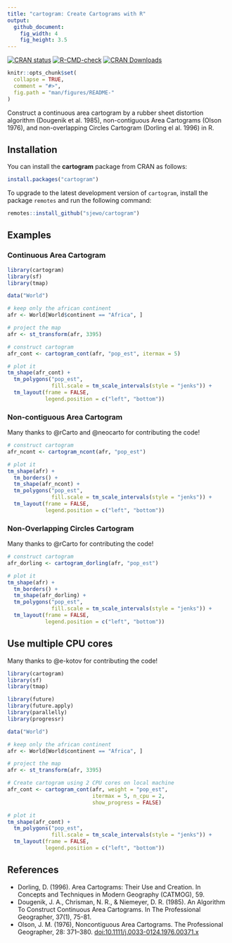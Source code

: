 ```yaml
---
title: "cartogram: Create Cartograms with R"
output:
  github_document:
    fig_width: 4
    fig_height: 3.5
---
```


<!-- badges: start -->
[![CRAN status](https://www.r-pkg.org/badges/version/cartogram)](https://cran.r-project.org/package=cartogram)
[![R-CMD-check](https://github.com/sjewo/cartogram/actions/workflows/R-CMD-check.yaml/badge.svg)](https://github.com/sjewo/cartogram/actions/workflows/R-CMD-check.yaml)
[![CRAN Downloads](https://cranlogs.r-pkg.org/badges/cartogram)](https://cran.r-project.org/package=cartogram)
<!-- badges: end -->

```r
knitr::opts_chunk$set(
  collapse = TRUE,
  comment = "#>",
  fig.path = "man/figures/README-"
)
```

Construct a continuous area cartogram by a rubber sheet distortion algorithm (Dougenik et al. 1985), non-contiguous Area Cartograms (Olson 1976), and non-overlapping Circles Cartogram (Dorling el al. 1996) in R.

## Installation

You can install the **cartogram** package from CRAN as follows:

```r
install.packages("cartogram")
```

To upgrade to the latest development version of `cartogram`, install the package `remotes` and run the following command:

```r
remotes::install_github("sjewo/cartogram")
```

## Examples

### Continuous Area Cartogram

```r
library(cartogram)
library(sf)
library(tmap)

data("World")

# keep only the african continent
afr <- World[World$continent == "Africa", ]

# project the map
afr <- st_transform(afr, 3395)

# construct cartogram
afr_cont <- cartogram_cont(afr, "pop_est", itermax = 5)

# plot it
tm_shape(afr_cont) + 
  tm_polygons("pop_est", 
              fill.scale = tm_scale_intervals(style = "jenks")) +
  tm_layout(frame = FALSE, 
            legend.position = c("left", "bottom"))
```

### Non-contiguous Area Cartogram

Many thanks to @rCarto and @neocarto for contributing the code!

```r
# construct cartogram
afr_ncont <- cartogram_ncont(afr, "pop_est")

# plot it
tm_shape(afr) + 
  tm_borders() +
  tm_shape(afr_ncont) + 
  tm_polygons("pop_est",
              fill.scale = tm_scale_intervals(style = "jenks")) +
  tm_layout(frame = FALSE, 
            legend.position = c("left", "bottom"))
```

### Non-Overlapping Circles Cartogram

Many thanks to @rCarto for contributing the code!

```r
# construct cartogram
afr_dorling <- cartogram_dorling(afr, "pop_est")

# plot it
tm_shape(afr) + 
  tm_borders() +
  tm_shape(afr_dorling) + 
  tm_polygons("pop_est",
              fill.scale = tm_scale_intervals(style = "jenks")) +
  tm_layout(frame = FALSE,
            legend.position = c("left", "bottom"))
```

## Use multiple CPU cores

Many thanks to @e-kotov for contributing the code!

```r
library(cartogram)
library(sf)
library(tmap)

library(future)
library(future.apply)
library(parallelly)
library(progressr)

data("World")

# keep only the african continent
afr <- World[World$continent == "Africa", ]

# project the map
afr <- st_transform(afr, 3395)

# Create cartogram using 2 CPU cores on local machine
afr_cont <- cartogram_cont(afr, weight = "pop_est", 
                           itermax = 5, n_cpu = 2, 
                           show_progress = FALSE)

# plot it
tm_shape(afr_cont) + 
  tm_polygons("pop_est",
              fill.scale = tm_scale_intervals(style = "jenks")) +
  tm_layout(frame = FALSE, 
            legend.position = c("left", "bottom"))
```

## References

* Dorling, D. (1996). Area Cartograms: Their Use and Creation. In Concepts and Techniques in Modern Geography (CATMOG), 59.
* Dougenik, J. A., Chrisman, N. R., & Niemeyer, D. R. (1985). An Algorithm To Construct Continuous Area Cartograms. In The Professional Geographer, 37(1), 75-81.
* Olson, J. M. (1976), Noncontiguous Area Cartograms. The Professional Geographer, 28: 371–380. [doi:10.1111/j.0033-0124.1976.00371.x](https://doi.org/10.1111/j.0033-0124.1976.00371.x)
